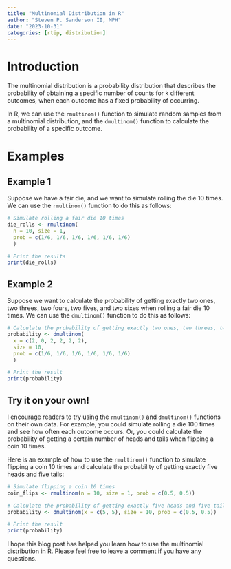 ```yaml
---
title: "Multinomial Distribution in R"
author: "Steven P. Sanderson II, MPH"
date: "2023-10-31"
categories: [rtip, distribution]
---
```


# Introduction

The multinomial distribution is a probability distribution that describes the probability of obtaining a specific number of counts for k different outcomes, when each outcome has a fixed probability of occurring.

In R, we can use the `rmultinom()` function to simulate random samples from a multinomial distribution, and the `dmultinom()` function to calculate the probability of a specific outcome.

# Examples

## Example 1

Suppose we have a fair die, and we want to simulate rolling the die 10 times. We can use the `rmultinom()` function to do this as follows:

```r
# Simulate rolling a fair die 10 times
die_rolls <- rmultinom(
  n = 10, size = 1, 
  prob = c(1/6, 1/6, 1/6, 1/6, 1/6, 1/6)
  )

# Print the results
print(die_rolls)
```

## Example 2

Suppose we want to calculate the probability of getting exactly two ones, two threes, two fours, two fives, and two sixes when rolling a fair die 10 times. We can use the `dmultinom()` function to do this as follows:

```r
# Calculate the probability of getting exactly two ones, two threes, two fours, two fives, and two sixes when rolling a fair die 10 times
probability <- dmultinom(
  x = c(2, 0, 2, 2, 2, 2), 
  size = 10, 
  prob = c(1/6, 1/6, 1/6, 1/6, 1/6, 1/6)
  )

# Print the result
print(probability)
```

## Try it on your own!

I encourage readers to try using the `rmultinom()` and `dmultinom()` functions on their own data. For example, you could simulate rolling a die 100 times and see how often each outcome occurs. Or, you could calculate the probability of getting a certain number of heads and tails when flipping a coin 10 times.

Here is an example of how to use the `rmultinom()` function to simulate flipping a coin 10 times and calculate the probability of getting exactly five heads and five tails:

```r
# Simulate flipping a coin 10 times
coin_flips <- rmultinom(n = 10, size = 1, prob = c(0.5, 0.5))

# Calculate the probability of getting exactly five heads and five tails
probability <- dmultinom(x = c(5, 5), size = 10, prob = c(0.5, 0.5))

# Print the result
print(probability)
```

I hope this blog post has helped you learn how to use the multinomial distribution in R. Please feel free to leave a comment if you have any questions.
